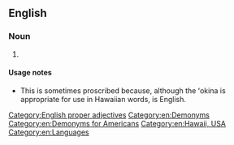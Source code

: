 {{also|Hawai'ian|Hawai`ian|Hawaiian}}
==English==

===Noun===
{{en-noun}}

# {{lb|en|Hawaii}} {{alternative spelling of|en|Hawaiian}}

====Usage notes====
* This is sometimes proscribed because, although the ʻokina is appropriate for use in Hawaiian words, {{m|en|Hawaiian}} is English.

[[Category:English proper adjectives]]
[[Category:en:Demonyms]]
[[Category:en:Demonyms for Americans]]
[[Category:en:Hawaii, USA]]
[[Category:en:Languages]]